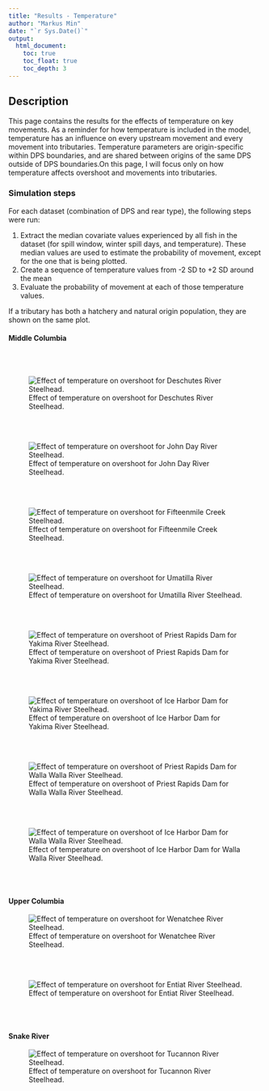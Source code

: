 ```yaml
---
title: "Results - Temperature"
author: "Markus Min"
date: "`r Sys.Date()`"
output:
  html_document:
    toc: true
    toc_float: true
    toc_depth: 3
---
```


## Description

This page contains the results for the effects of temperature on key movements. As a reminder for how temperature is included in the model, temperature has an influence on every upstream movement and every movement into tributaries. Temperature parameters are origin-specific within DPS boundaries, and are shared between origins of the same DPS outside of DPS boundaries.On this page, I will focus only on how temperature affects overshoot and movements into tributaries.


### Simulation steps

For each dataset (combination of DPS and rear type), the following steps were run:

1. Extract the median covariate values experienced by all fish in the dataset (for spill window, winter spill days, and temperature). These median values are used to estimate the probability of movement, except for the one that is being plotted.
2. Create a sequence of temperature values from -2 SD to +2 SD around the mean
3. Evaluate the probability of movement at each of those temperature values.

If a tributary has both a hatchery and natural origin population, they are shown on the same plot.

#### Middle Columbia

<br>
<br>


![Effect of temperature on overshoot for Deschutes River Steelhead.](site_figures/covariate_effects/temperature/DES_compare_overshoot_temp.png)

<br>
<br>

![Effect of temperature on overshoot for John Day River Steelhead.](site_figures/covariate_effects/temperature/JDR_compare_overshoot_temp.png)

<br>
<br>

![Effect of temperature on overshoot for Fifteenmile Creek Steelhead.](site_figures/covariate_effects/temperature/FIF_compare_overshoot_temp.png)

<br>
<br>

![Effect of temperature on overshoot for Umatilla River Steelhead.](site_figures/covariate_effects/temperature/UMA_compare_overshoot_temp.png)

<br>
<br>

![Effect of temperature on overshoot of Priest Rapids Dam for Yakima River Steelhead.](site_figures/covariate_effects/temperature/YAK_compare_overshoot_PRA_temp.png)

<br>
<br>

![Effect of temperature on overshoot of Ice Harbor Dam for Yakima River Steelhead.](site_figures/covariate_effects/temperature/YAK_compare_overshoot_ICH_temp.png)


<br>
<br>


![Effect of temperature on overshoot of Priest Rapids Dam for Walla Walla River Steelhead.](site_figures/covariate_effects/temperature/WAWA_compare_overshoot_PRA_temp.png)

<br>
<br>


![Effect of temperature on overshoot of Ice Harbor Dam for Walla Walla River Steelhead.](site_figures/covariate_effects/temperature/WAWA_compare_overshoot_ICH_temp.png)

<br>
<br>

#### Upper Columbia

![Effect of temperature on overshoot for Wenatchee River Steelhead.](site_figures/covariate_effects/temperature/WEN_compare_overshoot_temp.png)

<br>
<br>

![Effect of temperature on overshoot for Entiat River Steelhead.](site_figures/covariate_effects/temperature/ENT_compare_overshoot_temp.png)


<br>
<br>

#### Snake River

![Effect of temperature on overshoot for Tucannon River Steelhead.](site_figures/covariate_effects/temperature/TUC_compare_overshoot_temp.png)

<br>
<br>
